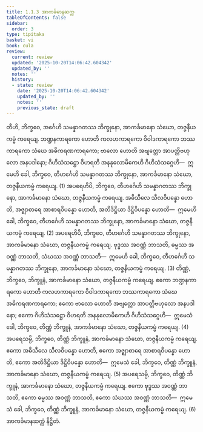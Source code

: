 ```yaml
---
title: 1.1.3 အာကင်္ခမာနဆက္က
tableOfContents: false
sidebar:
  order: 3
type: tipitaka
basket: vi
book: cula
review:
  current: review
  updated: '2025-10-20T14:06:42.604342'
  updated_by: ''
  notes: ''
  history:
  - state: review
    date: '2025-10-20T14:06:42.604342'
    updated_by: ''
    notes: ''
    previous_state: draft
---
```



<DynamicBreadcrumb />


<ReviewStatus review={frontmatter.review} showDetails={true} />

<HypothesisAnnotation frontmatter={frontmatter} />

<Division number="6" book="cula" e="ch" v="4" p="9">

<Paragraph number="36" book="cula">
တီဟိ, ဘိက္ခဝေ, အင်္ဂေဟိ သမန္နာဂတဿ ဘိက္ခုနော, အာကင်္ခမာနော သံဃော, တဇ္ဇနီယကမ္မံ ကရေယျ. ဘဏ္ဍနကာရကော ဟောတိ ကလဟကာရကော ဝိဝါဒကာရကော ဘဿကာရကော သံဃေ အဓိကရဏကာရကော; ဗာလော ဟောတိ အဗျတ္တော အာပတ္တိဗဟုလော အနပဒါနော; ဂိဟိသံသဋ္ဌော ဝိဟရတိ အနနုလောမိကေဟိ ဂိဟိသံသဂ္ဂေဟိ—  ဣမေဟိ ခေါ, ဘိက္ခဝေ, တီဟင်္ဂေဟိ သမန္နာဂတဿ ဘိက္ခုနော, အာကင်္ခမာနော သံဃော, တဇ္ဇနီယကမ္မံ ကရေယျ. (1)
</Paragraph>

<Paragraph number="37" book="cula">
အပရေဟိပိ, ဘိက္ခဝေ, တီဟင်္ဂေဟိ သမန္နာဂတဿ ဘိက္ခုနော, အာကင်္ခမာနော သံဃော, တဇ္ဇနီယကမ္မံ ကရေယျ. အဓိသီလေ သီလဝိပန္နော ဟောတိ, အဇ္ဈာစာရေ အာစာရဝိပန္နော ဟောတိ, အတိဒိဋ္ဌိယာ ဒိဋ္ဌိဝိပန္နော ဟောတိ—  ဣမေဟိ ခေါ, ဘိက္ခဝေ, တီဟင်္ဂေဟိ သမန္နာဂတဿ ဘိက္ခုနော, အာကင်္ခမာနော သံဃော, တဇ္ဇနီယကမ္မံ ကရေယျ. (2)
</Paragraph>

<Paragraph number="38" book="cula">
အပရေဟိပိ, ဘိက္ခဝေ, တီဟင်္ဂေဟိ သမန္နာဂတဿ ဘိက္ခုနော, အာကင်္ခမာနော သံဃော, တဇ္ဇနီယကမ္မံ ကရေယျ. ဗုဒ္ဓဿ အဝဏ္ဏံ ဘာသတိ, ဓမ္မဿ အဝဏ္ဏံ ဘာသတိ, သံဃဿ အဝဏ္ဏံ ဘာသတိ—  ဣမေဟိ ခေါ, ဘိက္ခဝေ, တီဟင်္ဂေဟိ သမန္နာဂတဿ ဘိက္ခုနော, အာကင်္ခမာနော သံဃော, တဇ္ဇနီယကမ္မံ ကရေယျ. (3)
</Paragraph>

<Paragraph number="39" book="cula">
တိဏ္ဏံ, ဘိက္ခဝေ, ဘိက္ခူနံ, အာကင်္ခမာနော သံဃော, တဇ္ဇနီယကမ္မံ ကရေယျ. ဧကော ဘဏ္ဍနကာရကော ဟောတိ ကလဟကာရကော ဝိဝါဒကာရကော ဘဿကာရကော သံဃေ အဓိကရဏကာရကော; ဧကော ဗာလော ဟောတိ အဗျတ္တော အာပတ္တိဗဟုလော အနပဒါနော; ဧကော ဂိဟိသံသဋ္ဌော ဝိဟရတိ အနနုလောမိကေဟိ ဂိဟိသံသဂ္ဂေဟိ—  ဣမေသံ ခေါ, ဘိက္ခဝေ, တိဏ္ဏံ ဘိက္ခူနံ, အာကင်္ခမာနော သံဃော, တဇ္ဇနီယကမ္မံ ကရေယျ. (4)
</Paragraph>

<Paragraph number="40" book="cula">
အပရေသမ္ပိ, ဘိက္ခဝေ, တိဏ္ဏံ ဘိက္ခူနံ, အာကင်္ခမာနော သံဃော, တဇ္ဇနီယကမ္မံ ကရေယျ. ဧကော အဓိသီလေ သီလဝိပန္နော ဟောတိ, ဧကော အဇ္ဈာစာရေ အာစာရဝိပန္နော ဟောတိ, ဧကော အတိဒိဋ္ဌိယာ ဒိဋ္ဌိဝိပန္နော ဟောတိ—  ဣမေသံ ခေါ, ဘိက္ခဝေ, တိဏ္ဏံ ဘိက္ခူနံ, အာကင်္ခမာနော သံဃော, တဇ္ဇနီယကမ္မံ ကရေယျ. (5)
</Paragraph>

<Paragraph number="41" book="cula">
အပရေသမ္ပိ, ဘိက္ခဝေ, တိဏ္ဏံ ဘိက္ခူနံ, အာကင်္ခမာနော သံဃော, တဇ္ဇနီယကမ္မံ ကရေယျ. ဧကော ဗုဒ္ဓဿ အဝဏ္ဏံ ဘာသတိ, ဧကော ဓမ္မဿ အဝဏ္ဏံ ဘာသတိ, ဧကော သံဃဿ အဝဏ္ဏံ ဘာသတိ—  ဣမေသံ ခေါ, ဘိက္ခဝေ, တိဏ္ဏံ ဘိက္ခူနံ, အာကင်္ခမာနော သံဃော, တဇ္ဇနီယကမ္မံ ကရေယျ. (6)

</Paragraph>
</Division>

<Paragraph number="42" type="center" book="cula">
အာကင်္ခမာနဆက္ကံ နိဋ္ဌိတံ.
</Paragraph>